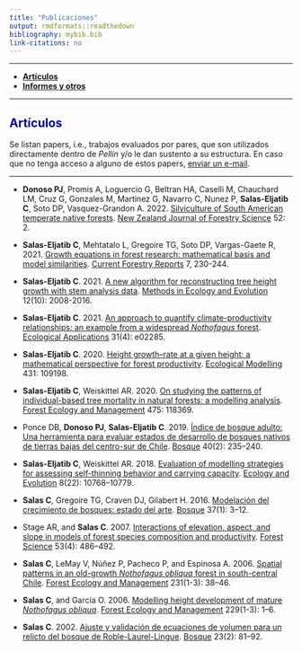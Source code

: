 ```yaml
---
title: "Publicaciones"
output: rmdformats::readthedown
bibliography: mybib.bib
link-citations: no
---
```


<style>H1{color:DarkBlue;}</style>
<style>H2{color:DarkBlue;}</style>


--------

* **[Artículos](#articulos)** 
* **[Informes y otros](./informes.html)** 

--------

## Artículos

Se listan papers, i.e., trabajos evaluados por pares, que son utilizados
directamente dentro de *Pellín* y/o le dan sustento a su estructura. 
En caso que no tenga acceso a alguno de estos papers, [enviar
un e-mail](mailto:cseljatib@gmail.com).

--------


+ **Donoso PJ**, Promis A, Loguercio G, Beltran HA, Caselli M, Chauchard LM, Cruz G, Gonzales M, Martinez G, Navarro C, Nunez P, **Salas-Eljatib C**, Soto DP, Vasquez-Grandon A. 2022. [Silviculture of South American temperate native forests](https://doi.org/10.33494/nzjfs522022x173x). <u>New Zealand Journal of Forestry Science</u> 52: 2. 

+ **Salas-Eljatib C**, Mehtatalo L, Gregoire TG, Soto DP, Vargas-Gaete R, 2021. [Growth equations in forest research: mathematical basis and model similarities](https://doi.org/10.1007/s40725-021-00145-8). <u>Current Forestry Reports</u> 7, 230-244. 

+ **Salas-Eljatib C**. 2021. [A new algorithm for reconstructing tree height growth with stem analysis data](https://doi.org/10.1111/2041-210X.13616). <u>Methods in Ecology and Evolution</u> 12(10): 2008-2016.

+ **Salas-Eljatib C**. 2021. [An approach to quantify climate-productivity relationships: an example from a widespread *Nothofagus* forest](https://doi.org/10.1002/eap.2285). <u>Ecological Applications</u> 31(4): e02285.

+ **Salas-Eljatib C**. 2020. [Height growth–rate at a given height: a mathematical perspective for forest productivity](http://eljatib.com/myPubs/2020hgrate_ecoModelling.pdf). <u>Ecological Modelling</u> 431: 109198.

+ **Salas-Eljatib C**, Weiskittel AR. 2020. [On studying the patterns of individual-based tree mortality in natural forests: a modelling analysis](https://doi.org/10.1016/j.foreco.2020.118369). <u>Forest Ecology and Management</u> 475: 118369.


+ Ponce DB, **Donoso PJ**, **Salas-Eljatib C**. 2019. [Índice de bosque adulto: Una herramienta para evaluar estados de desarrollo de bosques nativos de tierras bajas del centro-sur de Chile](https://scielo.conicyt.cl/pdf/bosque/v40n2/0717-9200-bosque-40-02-235.pdf). <u>Bosque</u> 40(2): 235–240.



+ **Salas-Eljatib C**, Weiskittel AR. 2018. [Evaluation of modelling strategies for assessing self-thinning behavior and carrying capacity](https://doi.org/10.1002/ece3.4525). <u>Ecology and Evolution</u> 8(22): 10768–10779.


+ **Salas C**, Gregoire TG, Craven DJ, Gilabert H. 2016. [Modelación del crecimiento de bosques: estado del arte](http://dx.doi.org/10.4067/S0717-92002016000100001). <u>Bosque</u> 37(1): 3–12.

+ Stage AR, and **Salas C**. 2007. [Interactions of elevation, aspect, and slope in models of forest species composition and productivity](https://academic.oup.com/forestscience/article/53/4/486/4604065). <u>Forest Science</u> 53(4): 486–492.

+ **Salas C**, LeMay V, Núñez P, Pacheco P, and Espinosa A. 2006. [Spatial patterns in an old-growth *Nothofagus obliqua* forest in south-central
Chile](http://dx.doi.org/10.1016/j.foreco.2006.04.037). <u>Forest Ecology and Management</u> 231(1-3): 38–46.

+ **Salas C**, and García O. 2006. [Modelling height development of mature *Nothofagus obliqua*](http://dx.doi.org/10.1016/j.foreco.2006.04.015). <u>Forest Ecology and Management</u> 229(1-3): 1–6.

+ **Salas C**. 2002. [Ajuste y validación de ecuaciones de volumen para un relicto del bosque de Roble-Laurel-Lingue](http://eljatib.com/myPubs/2002ajuvolrolali_Bosque.pdf). <u>Bosque</u> 23(2): 81–92.


<!-- ### Footer
* **[Miscellaneous](./misce.md)** 
salas20 /myPubs/2020hgrate_ecoModelling.pdf (https://doi.org/10.1016/j.ecolmodel.2020.109198)
ponce 17 `doi:10.3390/f8090329`
sensors cifuentes 2018 `doi:10.3390/s18103357`.
salas10 http://rchn.biologiachile.cl/pdfs/2010/3/Soto_et_al_2010.pdf
salas06 /myPubs/2006xylofagos_RebolledoSalas_Bosque.pdf
salas05 pinaster /myPubs/2005volPinaster_Quebracho.pdf (https://fcf.unse.edu.ar/archivos/quebracho/q12-01-Pinus-pinaster.pdf)
salas05 /myPubs/2005relascope_Bosque.pdf (http://dx.doi.org/10.4067/S0717-92002005000200010) 
salas02 /myPubs/2002ajuvolrolali_Bosque.pdf (http://dx.doi.org/10.4067/S0717-92002002000200009)
Last updated: August 2020 -->
